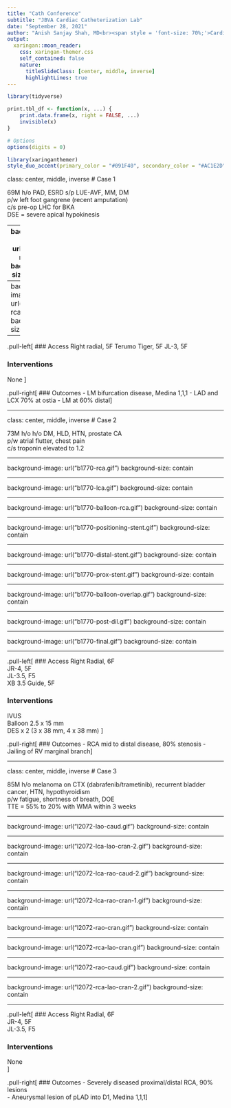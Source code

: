 ```yaml
---
title: "Cath Conference"
subtitle: "JBVA Cardiac Catheterization Lab"
date: "September 28, 2021"
author: "Anish Sanjay Shah, MD<br><span style = 'font-size: 70%;'>Cardiology Fellow<br>University of Illinois at Chicago</span>"
output:
  xaringan::moon_reader:
    css: xaringan-themer.css
    self_contained: false
    nature:
      titleSlideClass: [center, middle, inverse]
      highlightLines: true
---
```


```r
library(tidyverse)

print.tbl_df <- function(x, ...) {
	print.data.frame(x, right = FALSE, ...)
	invisible(x)
}

# Options
options(digits = 0)
```

```r
library(xaringanthemer)
style_duo_accent(primary_color = "#091F40", secondary_color = "#AC1E2D")
```

class: center, middle, inverse
# Case 1

69M h/o PAD, ESRD s/p LUE-AVF, MM, DM  
p/w left foot gangrene (recent amputation)  
c/s pre-op LHC for BKA  
DSE = severe apical hypokinesis  

---
background-image: url("c5912-rca.gif")
background-size: contain

---
background-image: url("c5912-rca-2.gif")
background-size: contain

---
.pull-left[
### Access
Right radial, 5F
Terumo Tiger, 5F
JL-3, 5F

### Interventions
None
]

.pull-right[
### Outcomes
- LM bifurcation disease, Medina 1,1,1
- LAD and LCX 70% at ostia
- LM at 60% distal
]

---

class: center, middle, inverse
# Case 2

73M h/o h/o DM, HLD, HTN, prostate CA  
p/w atrial flutter, chest pain  
c/s troponin elevated to 1.2  

---

background-image: url("b1770-rca.gif")
background-size: contain

---

background-image: url("b1770-lca.gif")
background-size: contain

---

background-image: url("b1770-balloon-rca.gif")
background-size: contain

---

background-image: url("b1770-positioning-stent.gif")
background-size: contain

---

background-image: url("b1770-distal-stent.gif")
background-size: contain

---

background-image: url("b1770-prox-stent.gif")
background-size: contain

---

background-image: url("b1770-balloon-overlap.gif")
background-size: contain

---

background-image: url("b1770-post-dil.gif")
background-size: contain

---

background-image: url("b1770-final.gif")
background-size: contain


---

.pull-left[
### Access
Right Radial, 6F  
JR-4, 5F  
JL-3.5, F5  
XB 3.5 Guide, 5F  

### Interventions
IVUS  
Balloon 2.5 x 15 mm  
DES x 2 (3 x 38 mm, 4 x 38 mm)
]

.pull-right[
### Outcomes
- RCA mid to distal disease, 80% stenosis
- Jailing of RV marginal branch
]

---

class: center, middle, inverse
# Case 3

85M h/o melanoma on CTX (dabrafenib/trametinib), recurrent bladder cancer, HTN, hypothyroidism  
p/w fatigue, shortness of breath, DOE  
TTE = 55% to 20% with WMA within 3 weeks  

---

background-image: url("l2072-lao-caud.gif")
background-size: contain

---

background-image: url("l2072-lca-lao-cran-2.gif")
background-size: contain

---

background-image: url("l2072-lca-rao-caud-2.gif")
background-size: contain

---

background-image: url("l2072-lca-rao-cran-1.gif")
background-size: contain

---

background-image: url("l2072-rao-cran.gif")
background-size: contain

---

background-image: url("l2072-rca-lao-cran.gif")
background-size: contain

---

background-image: url("l2072-rao-caud.gif")
background-size: contain


---

background-image: url("l2072-rca-lao-cran-2.gif")
background-size: contain

---

.pull-left[
### Access
Right Radial, 6F  
JR-4, 5F  
JL-3.5, F5  

### Interventions
None  
]

.pull-right[
### Outcomes
- Severely diseased proximal/distal RCA, 90% lesions  
- Aneurysmal lesion of pLAD into D1, Medina 1,1,1
]

